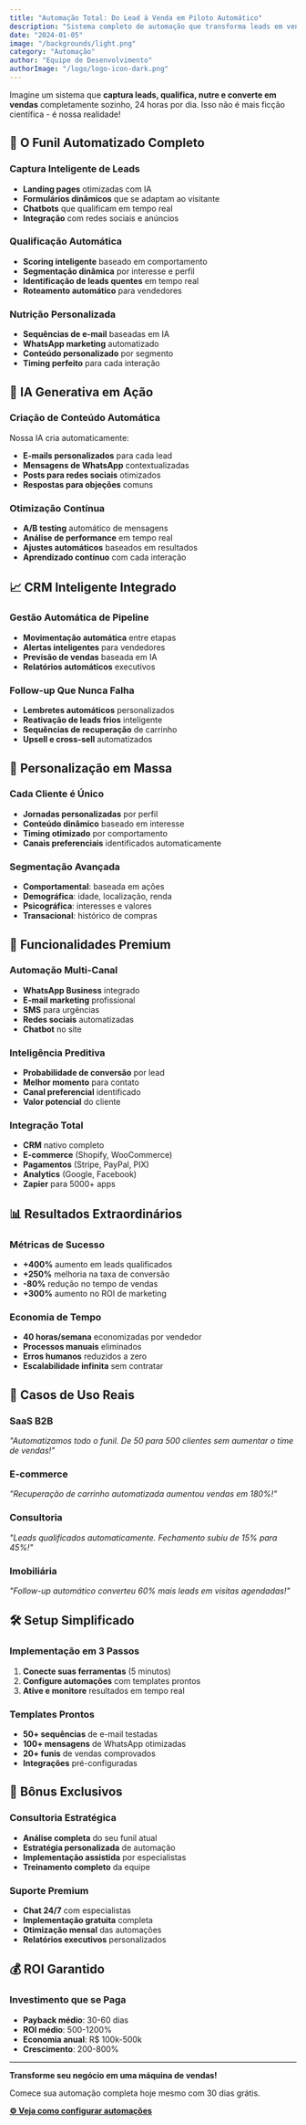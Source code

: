 ```yaml
---
title: "Automação Total: Do Lead à Venda em Piloto Automático"
description: "Sistema completo de automação que transforma leads em vendas automaticamente, com IA, CRM integrado e follow-up inteligente."
date: "2024-01-05"
image: "/backgrounds/light.png"
category: "Automação"
author: "Equipe de Desenvolvimento"
authorImage: "/logo/logo-icon-dark.png"
---
```


Imagine um sistema que **captura leads, qualifica, nutre e converte em vendas** completamente sozinho, 24 horas por dia. Isso não é mais ficção científica - é nossa realidade!

## 🎯 O Funil Automatizado Completo

### Captura Inteligente de Leads
- **Landing pages** otimizadas com IA
- **Formulários dinâmicos** que se adaptam ao visitante
- **Chatbots** que qualificam em tempo real
- **Integração** com redes sociais e anúncios

### Qualificação Automática
- **Scoring inteligente** baseado em comportamento
- **Segmentação dinâmica** por interesse e perfil
- **Identificação de leads quentes** em tempo real
- **Roteamento automático** para vendedores

### Nutrição Personalizada
- **Sequências de e-mail** baseadas em IA
- **WhatsApp marketing** automatizado
- **Conteúdo personalizado** por segmento
- **Timing perfeito** para cada interação

## 🤖 IA Generativa em Ação

### Criação de Conteúdo Automática
Nossa IA cria automaticamente:
- **E-mails personalizados** para cada lead
- **Mensagens de WhatsApp** contextualizadas
- **Posts para redes sociais** otimizados
- **Respostas para objeções** comuns

### Otimização Contínua
- **A/B testing** automático de mensagens
- **Análise de performance** em tempo real
- **Ajustes automáticos** baseados em resultados
- **Aprendizado contínuo** com cada interação

## 📈 CRM Inteligente Integrado

### Gestão Automática de Pipeline
- **Movimentação automática** entre etapas
- **Alertas inteligentes** para vendedores
- **Previsão de vendas** baseada em IA
- **Relatórios automáticos** executivos

### Follow-up Que Nunca Falha
- **Lembretes automáticos** personalizados
- **Reativação de leads frios** inteligente
- **Sequências de recuperação** de carrinho
- **Upsell e cross-sell** automatizados

## 🎨 Personalização em Massa

### Cada Cliente é Único
- **Jornadas personalizadas** por perfil
- **Conteúdo dinâmico** baseado em interesse
- **Timing otimizado** por comportamento
- **Canais preferenciais** identificados automaticamente

### Segmentação Avançada
- **Comportamental**: baseada em ações
- **Demográfica**: idade, localização, renda
- **Psicográfica**: interesses e valores
- **Transacional**: histórico de compras

## 💎 Funcionalidades Premium

### Automação Multi-Canal
- **WhatsApp Business** integrado
- **E-mail marketing** profissional
- **SMS** para urgências
- **Redes sociais** automatizadas
- **Chatbot** no site

### Inteligência Preditiva
- **Probabilidade de conversão** por lead
- **Melhor momento** para contato
- **Canal preferencial** identificado
- **Valor potencial** do cliente

### Integração Total
- **CRM** nativo completo
- **E-commerce** (Shopify, WooCommerce)
- **Pagamentos** (Stripe, PayPal, PIX)
- **Analytics** (Google, Facebook)
- **Zapier** para 5000+ apps

## 📊 Resultados Extraordinários

### Métricas de Sucesso
- **+400%** aumento em leads qualificados
- **+250%** melhoria na taxa de conversão
- **-80%** redução no tempo de vendas
- **+300%** aumento no ROI de marketing

### Economia de Tempo
- **40 horas/semana** economizadas por vendedor
- **Processos manuais** eliminados
- **Erros humanos** reduzidos a zero
- **Escalabilidade infinita** sem contratar

## 🚀 Casos de Uso Reais

### SaaS B2B
*"Automatizamos todo o funil. De 50 para 500 clientes sem aumentar o time de vendas!"*

### E-commerce
*"Recuperação de carrinho automatizada aumentou vendas em 180%!"*

### Consultoria
*"Leads qualificados automaticamente. Fechamento subiu de 15% para 45%!"*

### Imobiliária
*"Follow-up automático converteu 60% mais leads em visitas agendadas!"*

## 🛠️ Setup Simplificado

### Implementação em 3 Passos
1. **Conecte suas ferramentas** (5 minutos)
2. **Configure automações** com templates prontos
3. **Ative e monitore** resultados em tempo real

### Templates Prontos
- **50+ sequências** de e-mail testadas
- **100+ mensagens** de WhatsApp otimizadas
- **20+ funis** de vendas comprovados
- **Integrações** pré-configuradas

## 🎁 Bônus Exclusivos

### Consultoria Estratégica
- **Análise completa** do seu funil atual
- **Estratégia personalizada** de automação
- **Implementação assistida** por especialistas
- **Treinamento completo** da equipe

### Suporte Premium
- **Chat 24/7** com especialistas
- **Implementação gratuita** completa
- **Otimização mensal** das automações
- **Relatórios executivos** personalizados

## 💰 ROI Garantido

### Investimento que se Paga
- **Payback médio**: 30-60 dias
- **ROI médio**: 500-1200%
- **Economia anual**: R$ 100k-500k
- **Crescimento**: 200-800%

---

**Transforme seu negócio em uma máquina de vendas!**

Comece sua automação completa hoje mesmo com 30 dias grátis.

[**⚙️ Veja como configurar automações**](/docs/getting-started/configuracao-inicial)